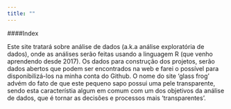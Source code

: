 ```yaml
---
title: ""
---
```


####Index

Este site tratará sobre análise de dados (a.k.a análise exploratória de dados), onde  as análises serão feitas usando a linguagem R (que venho aprendendo desde 2017). Os dados para construção dos projetos, serão dados abertos que podem ser encontrados na web e farei o possível para disponibilizá-los na minha conta do Github. O nome do site 'glass frog' advém do fato de que este pequeno sapo possui uma pele transparente, sendo esta característia algum em comum com um dos objetivos da análise de dados, que é tornar as decisões e processos mais 'transparentes'.

